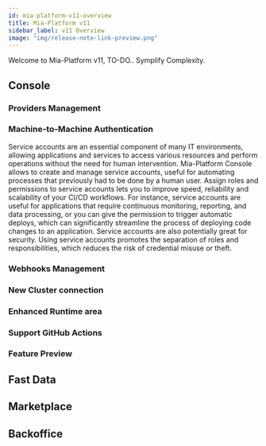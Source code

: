 ```yaml
---
id: mia-platform-v11-overview
title: Mia-Platform v11
sidebar_label: v11 Overview
image: "img/release-note-link-preview.png"
---
```



Welcome to Mia-Platform v11, TO-DO..
Symplify Complexity.

## Console

### Providers Management

### Machine-to-Machine Authentication

Service accounts are an essential component of many IT environments, allowing applications and services to access various resources and perform operations without the need for human intervention.
Mia-Platform Console allows to create and manage service accounts, useful for automating processes that previously had to be done by a human user.
Assign roles and permissions to service accounts lets you to improve speed, reliability and scalability of your CI/CD workflows.
For instance, service accounts are useful for applications that require continuous monitoring, reporting, and data processing, or you can give the permission to trigger automatic deploys, which can significantly streamline the process of deploying code changes to an application.
Service accounts are also potentially great for security. Using service accounts promotes the separation of roles and responsibilities, which reduces the risk of credential misuse or theft.

### Webhooks Management

### New Cluster connection

### Enhanced Runtime area

### Support GitHub Actions

### Feature Preview

## Fast Data

## Marketplace

## Backoffice
